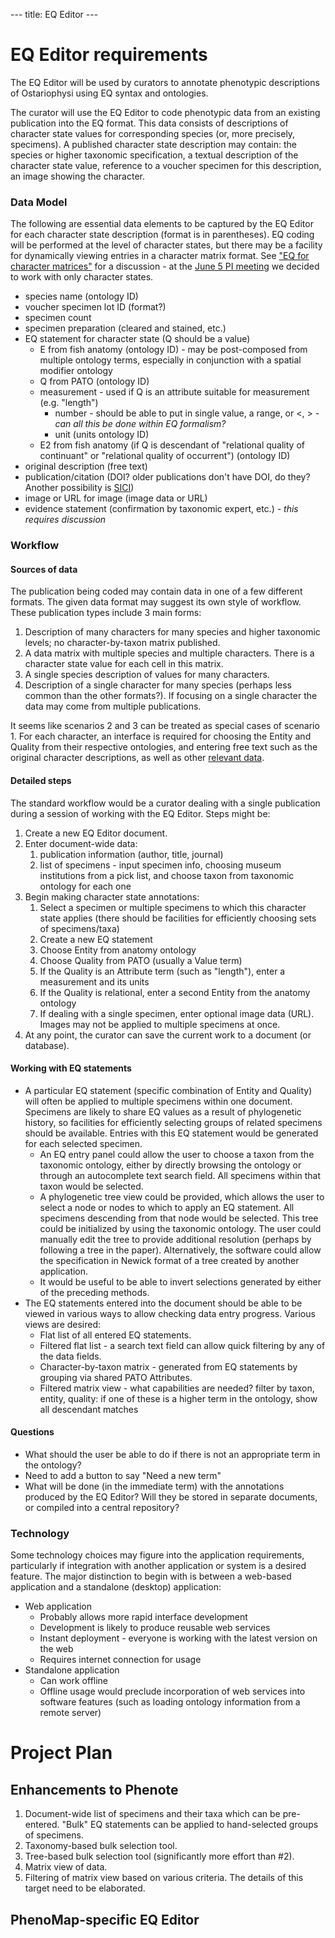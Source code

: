 ---
title: EQ Editor
---

=EQ Editor requirements=

The EQ Editor will be used by curators to annotate phenotypic descriptions of Ostariophysi using EQ syntax and ontologies.

The curator will use the EQ Editor to code phenotypic data from an existing publication into the EQ format.  This data consists of descriptions of character state values for corresponding species (or, more precisely, specimens).  A published character state description may contain: the species or higher taxonomic specification, a textual description of the character state value, reference to a voucher specimen for this description, an image showing the character.

===Data Model===

The following are essential data elements to be captured by the EQ Editor for each character state description (format is in parentheses).  EQ coding will be performed at the level of character states, but there may be a facility for dynamically viewing entries in a character matrix format.  See [[EQ_for_character_matrices|"EQ for character matrices"]] for a discussion - at the [[WG:PI_Meeting_5Jun07|June 5 PI meeting]] we decided to work with only character states.

* species name (ontology ID)
* voucher specimen lot ID (format?)
* specimen count
* specimen preparation (cleared and stained, etc.)
* EQ statement for character state (Q should be a value)
** E from fish anatomy (ontology ID) - may be post-composed from multiple ontology terms, especially in conjunction with a spatial modifier ontology
** Q from PATO (ontology ID)
** measurement - used if Q is an attribute suitable for measurement (e.g. "length")
*** number - should be able to put in single value, a range, or <, > ''- can all this be done within EQ formalism?''
*** unit (units ontology ID)
** E2 from fish anatomy (if Q is descendant of "relational quality of continuant" or "relational quality of occurrent") (ontology ID)
* original description (free text)
* publication/citation (DOI? older publications don't have DOI, do they? Another possibility is [http://iphylo.blogspot.com/2007/05/openurl-and-spiders.html SICI])
* image or URL for image (image data or URL)
* evidence statement (confirmation by taxonomic expert, etc.) ''- this requires discussion''

===Workflow===

====Sources of data====

The publication being coded may contain data in one of a few different formats.  The given data format may suggest its own style of workflow.  These publication types include 3 main forms:

# Description of many characters for many species and higher taxonomic levels; no character-by-taxon matrix published.
# A data matrix with multiple species and multiple characters.  There is a character state value for each cell in this matrix.
# A single species description of values for many characters.
# Description of a single character for many species (perhaps less common than the other formats?).  If focusing on a single character the data may come from multiple publications.

It seems like scenarios 2 and 3 can be treated as special cases of scenario 1.  For each character, an interface is required for choosing the Entity and Quality from their respective ontologies, and entering free text such as the original character descriptions, as well as other [[#Data_Model|relevant data]].

====Detailed steps====

The standard workflow would be a curator dealing with a single publication during a session of working with the EQ Editor.  Steps might be:

# Create a new EQ Editor document.
# Enter document-wide data:
## publication information (author, title, journal)
## list of specimens - input specimen info, choosing museum institutions from a pick list, and choose taxon from taxonomic ontology for each one
# Begin making character state annotations:
## Select a specimen or multiple specimens to which this character state applies (there should be facilities for efficiently choosing sets of specimens/taxa)
## Create a new EQ statement
## Choose Entity from anatomy ontology
## Choose Quality from PATO (usually a Value term)
## If the Quality is an Attribute term (such as "length"), enter a measurement and its units
## If the Quality is relational, enter a second Entity from the anatomy ontology
## If dealing with a single specimen, enter optional image data (URL).  Images may not be applied to multiple specimens at once.
# At any point, the curator can save the current work to a document (or database).

====Working with EQ statements====
* A particular EQ statement (specific combination of Entity and Quality) will often be applied to multiple specimens within one document.  Specimens are likely to share EQ values as a result of phylogenetic history, so facilities for efficiently selecting groups of related specimens should be available.  Entries with this EQ statement would be generated for each selected specimen.
** An EQ entry panel could allow the user to choose a taxon from the taxonomic ontology, either by directly browsing the ontology or through an autocomplete text search field.  All specimens within that taxon would be selected.
** A phylogenetic tree view could be provided, which allows the user to select a node or nodes to which to apply an EQ statement.  All specimens descending from that node would be selected.  This tree could be initialized by using the taxonomic ontology.  The user could manually edit the tree to provide additional resolution (perhaps by following a tree in the paper).  Alternatively, the software could allow the specification in Newick format of a tree created by another application.
** It would be useful to be able to invert selections generated by either of the preceding methods.
* The EQ statements entered into the document should be able to be viewed in various ways to allow checking data entry progress.  Various views are desired:
** Flat list of all entered EQ statements.
** Filtered flat list - a search text field can allow quick filtering by any of the data fields.
** Character-by-taxon matrix - generated from EQ statements by grouping via shared PATO Attributes.
** Filtered matrix view - what capabilities are needed?  filter by taxon, entity, quality: if one of these is a higher term in the ontology, show all descendant matches

====Questions====

* What should the user be able to do if there is not an appropriate term in the ontology?
* Need to add a button to say "Need a new term"
* What will be done (in the immediate term) with the annotations produced by the EQ Editor?  Will they be stored in separate documents, or compiled into a central repository?

===Technology===

Some technology choices may figure into the application requirements, particularly if integration with another application or system is a desired feature.  The major distinction to begin with is between a web-based application and a standalone (desktop) application:
* Web application
** Probably allows more rapid interface development
** Development is likely to produce reusable web services
** Instant deployment - everyone is working with the latest version on the web
** Requires internet connection for usage
* Standalone application
** Can work offline
** Offline usage would preclude incorporation of web services into software features (such as loading ontology information from a remote server)

=Project Plan=

==Enhancements to Phenote==

# Document-wide list of specimens and their taxa which can be pre-entered.  "Bulk" EQ statements can be applied to hand-selected groups of specimens.
# Taxonomy-based bulk selection tool.
# Tree-based bulk selection tool (significantly more effort than #2).
# Matrix view of data.
# Filtering of matrix view based on various criteria.  The details of this target need to be elaborated.

==PhenoMap-specific EQ Editor==
